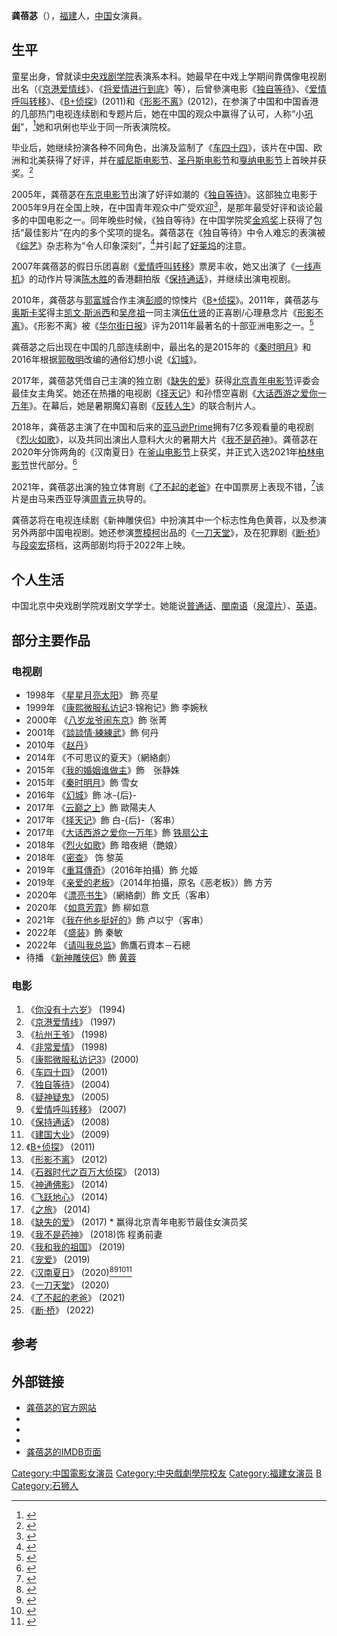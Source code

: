 {{藝人
| 姓名 = 龚蓓苾
| 類型 = 女艺人
| 圖片 = 
| 圖片簡介 = 
| 圖片尺寸 = 
| 本名 = 
| 英文名 = 
| 出生日期 = {{birth_date_and_age|1978|2|21}}
| 出生地點 = {{CHN}}[[福建省|福建省]][[泉州市|泉州市]][[石狮市|石狮市]]
| 國籍 = {{PRC}}
| 綽號 = Baby
| 民族 = [[汉族|汉族]]
| 語言 = [[漢語|漢語]]、[[闽南语|闽南语]]、[[英语|英语]]
| 教育程度 = [[中央戏剧学院|中央戏剧学院]]表演系本科
| 配偶= [[伍仕贤|伍仕贤]]
| 職業 = [[演員|演員]]、制片人
| 出道日期 = 1989年
| 唱片公司 =
| 經紀公司 =[[华谊兄弟|华谊兄弟]](已離開)<BR>[[北京千易时代文化传媒有限公司|北京千易时代文化传媒有限公司]]
| 活跃年代 =1994年至今
}}
'''龚蓓苾'''（{{bd|1978年|2月21日}}），[[福建|福建]]人，[[中国|中国]]女演員。

==生平==
童星出身，曾就读[[中央戏剧学院|中央戏剧学院]]表演系本科。她最早在中戏上学期间靠偶像电视剧出名（《[[京港爱情线|京港爱情线]]》、《[[将爱情进行到底|将爱情进行到底]]》等），后曾參演电影《[[独自等待|独自等待]]》、《[[爱情呼叫转移|爱情呼叫转移]]》、《[[B+侦探|B+侦探]]》(2011)和《[[形影不离|形影不离]]》(2012)，在参演了中国和中国香港的几部热门电视连续剧和专题片后，她在中国的观众中赢得了认可，人称“小[[巩俐|巩俐]]”，<ref>{{Cite web|url=http://k.sina.com.cn/article_6446294480_1803aa5d000100597d.html|title=出道就有"小巩俐"之称，23岁享誉国际，如今40岁仍是冻龄女神|website=k.sina.com.cn|access-date=2018-07-20|archive-date=2018-07-20|archive-url=https://web.archive.org/web/20180720110213/http://k.sina.com.cn/article_6446294480_1803aa5d000100597d.html|dead-url=no}}</ref>她和巩俐也毕业于同一所表演院校。

毕业后，她继续扮演各种不同角色，出演及监制了《[[车四十四|车四十四]]》，该片在中国、欧洲和北美获得了好评，并在[[威尼斯电影节|威尼斯电影节]]、[[圣丹斯电影节|圣丹斯电影节]]和[[戛纳电影节|戛纳电影节]]上首映并获奖。<ref>{{Citation|title=Che si shi si - IMDb|url=http://www.imdb.com/title/tt0280538/awards|access-date=2021-05-05}}</ref>

2005年，龚蓓苾在[[东京电影节|东京电影节]]出演了好评如潮的《[[独自等待|独自等待]]》。这部独立电影于2005年9月在全国上映，在中国青年观众中广受欢迎<ref>{{Cite web |url=http://ent.sina.com.cn/m/c/2007-07-03/10011622808.shtml |title=首都电影观众大调查 年轻人最认可宁浩伍仕贤_影音娱乐_新浪网<!-- Bot generated title --> |accessdate=2011-03-22 |archive-date=2011-05-26 |archive-url=https://web.archive.org/web/20110526002410/http://ent.sina.com.cn/m/c/2007-07-03/10011622808.shtml |dead-url=no }}</ref>，是那年最受好评和谈论最多的中国电影之一。同年晚些时候，《独自等待》在中国学院奖[[金鸡奖|金鸡奖]]上获得了包括“最佳影片”在内的多个奖项的提名。龚蓓苾在《独自等待》中令人难忘的表演被《[[综艺_(杂志)|综艺]]》杂志称为“令人印象深刻”，<ref>{{Cite web|last=Edwards|first=Russell|date=2004-11-11|title=Waiting Alone|url=https://variety.com/2004/film/reviews/waiting-alone-1200529591/|access-date=2021-05-05|website=Variety|language=en-US}}</ref>并引起了[[美国电影|好莱坞]]的注意。

2007年龚蓓苾的假日乐团喜剧《[[爱情呼叫转移|爱情呼叫转移]]》票房丰收，她又出演了《[[一线声机|一线声机]]》的动作片导演[[陈木胜|陈木胜]]的香港翻拍版《[[保持通话|保持通话]]》，并继续出演电视剧。

2010年，龚蓓苾与[[郭富城|郭富城]]合作主演[[彭氏兄弟|彭顺]]的惊悚片《[[B+侦探|B+侦探]]》。2011年，龚蓓苾与[[奥斯卡奖|奥斯卡奖]]得主[[凯文·斯派西|凯文·斯派西]]和[[吴彦祖|吴彦祖]]一同主演[[伍仕贤|伍仕贤]]的正喜剧/心理悬念片《[[形影不离|形影不离]]》。《形影不离》被《[[华尔街日报|华尔街日报]]》评为2011年最著名的十部亚洲电影之一。<ref>{{Cite news|last=Napolitano|first=Dean|date=2011-12-29|title=The Year in Asian Film|language=en-US|work=Wall Street Journal|url=https://www.wsj.com/articles/BL-SJB-8374|access-date=2021-05-05|issn=0099-9660}}</ref>

龚蓓苾之后出现在中国的几部连续剧中，最出名的是2015年的《[[秦时明月_(电视剧)|秦时明月]]》和2016年根据[[郭敬明|郭敬明]]改编的通俗幻想小说《[[幻城|幻城]]》。

2017年，龚蓓苾凭借自己主演的独立剧《[[缺失的爱|缺失的爱]]》获得[[北京青年电影节|北京青年电影节]]评委会最佳女主角奖。她还在热播的电视剧《[[擇天記_(電視劇)|择天记]]》和孙悟空喜剧《[[大话西游之爱你一万年|大话西游之爱你一万年]]》。在幕后，她是暑期魔幻喜剧《[[反转人生|反转人生]]》的联合制片人。

2018年，龚蓓苾主演了在中国和后来的[[亚马逊Prime|亚马逊Prime]]拥有7亿多观看量的电视剧《[[烈火如歌|烈火如歌]]》，以及共同出演出人意料大火的暑期大片《[[我不是药神|我不是药神]]》。龚蓓苾在2020年分饰两角的《汉南夏日》在[[釜山电影节|釜山电影节]]上获奖，并正式入选2021年[[柏林电影节|柏林电影节]]世代部分。<ref>{{Cite web|last=Rosser2021-03-04T11:57:00+00:00|first=Michael|title=‘The Fam’, ‘Summer Blur’ win Berlin Generation prizes|url=https://www.screendaily.com/news/the-fam-summer-blur-win-berlin-generation-prizes/5157739.article|access-date=2021-11-03|website=Screen|language=en}}</ref>

2021年，龚蓓苾出演的独立体育剧《[[了不起的老爸|了不起的老爸]]》在中国票房上表现不错，<ref>{{Cite web|title=Chinese Malaysian directors sweep China's box office|url=https://asia.nikkei.com/Life-Arts/Arts/Chinese-Malaysian-directors-sweep-China-s-box-office|access-date=2021-11-03|website=Nikkei Asia|language=en-GB}}</ref>该片是由马来西亚导演[[周青元|周青元]]执导的。

龚蓓苾将在电视连续剧《新神雕侠侣》中扮演其中一个标志性角色黄蓉，以及参演另外两部中国电视剧。她还参演[[贾樟柯|贾樟柯]]出品的《[[一刀天堂|一刀天堂]]》，及在犯罪剧《[[断·桥|断·桥]]》与[[段奕宏|段奕宏]]搭档，这两部剧均将于2022年上映。

== 个人生活 ==
中国北京中央戏剧学院戏剧文学学士。她能说[[普通话|普通话]]、[[閩南语|閩南语]]（[[泉漳片|泉漳片]]）、[[英语|英语]]。

== 部分主要作品 ==
===电视剧===
*1998年 《[[星星月亮太阳|星星月亮太阳]]》 飾 亮星
*1999年 《[[康熙微服私访记|康熙微服私访记]]3·锦袍记》飾 李婉秋
*2000年 《[[八岁龙爷闹东京|八岁龙爷闹东京]]》飾 张菁
*2001年 《[[談談情·練練武|談談情·練練武]]》飾 何丹
*2010年 《[[赵丹|赵丹]]》
*2014年 《不可思议的夏天》（網絡劇）
*2015年 《[[我的婚姻谁做主|我的婚姻谁做主]]》飾　张静姝
*2015年 《[[秦时明月_(电视剧)|秦时明月]]》飾 雪女
*2016年 《[[幻城|幻城]]》飾 冰-{后}-
*2017年 《[[云巅之上|云巅之上]]》飾 歐陽夫人
*2017年 《[[擇天記_(電視劇)|择天记]]》飾 白-{后}-（客串）
*2017年 《[[大话西游之爱你一万年|大话西游之爱你一万年]]》飾 [[铁扇公主|铁扇公主]]
*2018年 《[[烈火如歌|烈火如歌]]》飾 暗夜絕（艷娘）
*2018年 《[[密查|密查]]》 饰 黎英
*2019年 《[[重耳傳奇|重耳傳奇]]》（2016年拍攝）飾 允姬
*2019年 《[[亲爱的老板|亲爱的老板]]》（2014年拍攝，原名《恶老板》）飾 方芳
*2020年 《[[漂亮书生|漂亮书生]]》（網絡劇）飾 文氏（客串）
*2020年 《[[如意芳霏|如意芳霏]]》飾 柳如意
*2021年 《[[我在他乡挺好的|我在他乡挺好的]]》飾 卢以宁（客串）
*2022年 《[[盛装_(电视剧)|盛装]]》飾 秦敏
*2022年 《[[请叫我总监|请叫我总监]]》飾鷹石資本－石總
*待播 《[[新神雕侠侣|新神雕侠侣]]》飾 [[黄蓉|黄蓉]]

===电影===
#《[[你没有十六岁|你没有十六岁]]》 (1994)
#《[[京港爱情线|京港爱情线]]》 (1997)
#《[[杭州王爷|杭州王爷]]》 (1998)
#《[[非常爱情|非常爱情]]》 (1998)
#《[[康熙微服私访记3|康熙微服私访记3]]》(2000)
#《[[车四十四|车四十四]]》 (2001)
#《[[独自等待|独自等待]]》 (2004)
#《[[疑神疑鬼|疑神疑鬼]]》 (2005)
#《[[爱情呼叫转移|爱情呼叫转移]]》 (2007)
#《[[保持通话|保持通话]]》 (2008)
#《[[建国大业|建国大业]]》 (2009)
#《[[B+侦探|B+侦探]]》 (2011)
#《[[形影不离|形影不离]]》 (2012)
#《[[石器时代之百万大侦探|石器时代之百万大侦探]]》 (2013)
#《[[神通佛影|神通佛影]]》 (2014)
#《[[飞跃地心|飞跃地心]]》 (2014)
#《[[之旅|之旅]]》 (2014)
#《[[缺失的爱|缺失的爱]]》 (2017)  * 赢得北京青年电影节最佳女演员奖
#《[[我不是药神|我不是药神]]》 (2018)饰 程勇前妻
#《[[我和我的祖国_(电影)|我和我的祖国]]》 (2019)
#《[[宠爱_(电影)|宠爱]]》 (2019)
#《[[汉南夏日|汉南夏日]]》 (2020)<ref name="one">{{Cite web |url=https://www.imdb.com/name/nm0327299/ |title=Gong Beibi |accessdate=March 8, 2010 |publisher=imdb.com |archive-date=2018-09-21 |archive-url=https://web.archive.org/web/20180921025747/https://www.imdb.com/name/nm0327299/ |dead-url=no }}</ref><ref name="two">{{Cite web |url=http://chinesemov.com/actors/Gong%20Beibi.html |title=Gong Beibi |accessdate=March 8, 2010 |publisher=chinesemov.com |archive-date=2010-03-29 |archive-url=https://web.archive.org/web/20100329194458/http://chinesemov.com/actors/Gong%20Beibi.html |dead-url=no }}</ref><ref>{{Cite web |url=http://hkmdb.com/db/people/view.mhtml?id=33669&display_set=eng |title=Gong Beibi at hkmdb.com |accessdate=2019-06-23 |archive-date=2017-09-04 |archive-url=https://web.archive.org/web/20170904230610/http://hkmdb.com/db/people/view.mhtml?id=33669&display_set=eng |dead-url=no }}</ref><ref>{{Cite web |url=http://chinesemov.com/actors/Gong%20Beibi.html |title=Gong Beibi at chinesemov.com |accessdate=2011-03-22 |archive-date=2010-03-29 |archive-url=https://web.archive.org/web/20100329194458/http://chinesemov.com/actors/Gong%20Beibi.html |dead-url=no }}</ref>
#《[[一刀天堂|一刀天堂]]》 (2020)
#《[[了不起的老爸|了不起的老爸]]》 (2021)
#《[[断·桥|断·桥]]》 (2022)

== 参考 ==
{{reflist}}

== 外部链接 ==
*[http://www.gongbeibi.com/ 龚蓓苾的官方网站]{{Wayback|url=http://www.gongbeibi.com/ |date=20140109203801 }}
*{{Instagram |gongbeibi}}
*{{Sinaweibo|id=gongbeibi}}
*{{Douban people}}
*[[imdbname:0327299|龚蓓苾的IMDB页面]]

{{DEFAULTSORT:GONG Beibi}}
[[Category:中国電影女演员|Category:中国電影女演员]]
[[Category:中央戲劇學院校友|Category:中央戲劇學院校友]]
[[Category:福建女演员|Category:福建女演员]]
[[Category:龚姓|B]]
[[Category:石狮人|Category:石狮人]]